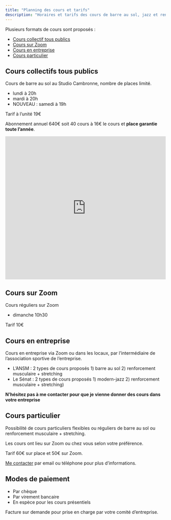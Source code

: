 ```yaml
---
title: "Planning des cours et tarifs"
description: "Horaires et tarifs des cours de barre au sol, jazz et renforcement musculaire."
---
```



Plusieurs formats de cours sont proposés :

- [Cours collectif tous publics](#cours_collectifs)
- [Cours sur Zoom](#cours_zoom)
- [Cours en entreprise](#cours_entreprise)
- [Cours particulier](#cours_particulier)

## Cours collectifs tous publics {#cours_collectifs}

Cours de barre au sol au Studio Cambronne, nombre de places limité.

- lundi à 20h
- mardi à 20h
- NOUVEAU : samedi à 19h

Tarif à l'unité 19€

Abonnement annuel 640€ soit 40 cours à 16€ le cours et **place garantie toute l'année**.



<iframe src="https://www.google.com/maps/embed?pb=!1m18!1m12!1m3!1d2625.601448525861!2d2.2948280154248675!3d48.846740409481356!2m3!1f0!2f0!3f0!3m2!1i1024!2i768!4f13.1!3m3!1m2!1s0x47e670178c1c5dfd%3A0xcdeddcd81b7dd27f!2s71%20Rue%20Fondary%2C%2075015%20Paris!5e0!3m2!1sen!2sfr!4v1646055588981!5m2!1sen!2sfr" width="100%" height="450" style="border:0;" allowfullscreen="" loading="lazy"></iframe>

## Cours sur Zoom {#cours_zoom}

Cours réguliers sur Zoom 

- dimanche 10h30

Tarif 10€

## Cours en entreprise {#cours_entreprise}

Cours en entreprise via Zoom ou dans les locaux, par l'intermédiaire de l'association sportive de l'entreprise.

- L'ANSM : 2 types de cours proposés 1) barre au sol 2) renforcement musculaire + stretching
- Le Sénat : 2 types de cours proposés 1) modern-jazz 2) renforcement musculaire + stretching)

**N'hésitez pas à me contacter pour que je vienne donner des cours dans votre entreprise**

## Cours particulier {#cours_particulier}

Possibilité de cours particuliers flexibles ou réguliers de barre au sol ou renforcement musculaire + stretching.

Les cours ont lieu sur Zoom ou chez vous selon votre préférence.

Tarif 60€ sur place et 50€ sur Zoom.

[Me contacter](contact) par email ou téléphone pour plus d'informations.

## Modes de paiement

- Par chèque
- Par virement bancaire
- En espèce pour les cours présentiels

Facture sur demande pour prise en charge par votre comité d'entreprise.

